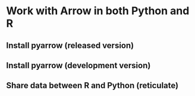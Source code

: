# Work with Arrow in both Python and R

## Install pyarrow (released version)

## Install pyarrow (development version)

## Share data between R and Python  (reticulate)

